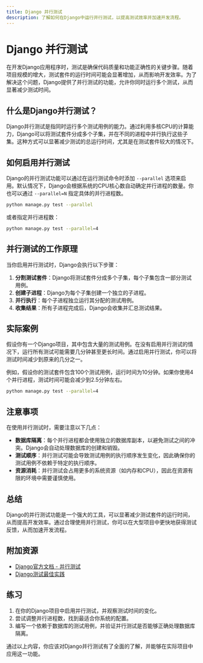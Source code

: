 ```yaml
---
title: Django 并行测试
description: 了解如何在Django中运行并行测试，以提高测试效率并加速开发流程。
---
```


# Django 并行测试

在开发Django应用程序时，测试是确保代码质量和功能正确性的关键步骤。随着项目规模的增大，测试套件的运行时间可能会显著增加，从而影响开发效率。为了解决这个问题，Django提供了并行测试的功能，允许你同时运行多个测试，从而显著减少测试时间。

## 什么是Django并行测试？

Django并行测试是指同时运行多个测试用例的能力。通过利用多核CPU的计算能力，Django可以将测试套件分成多个子集，并在不同的进程中并行执行这些子集。这种方式可以显著减少测试的总运行时间，尤其是在测试套件较大的情况下。

## 如何启用并行测试

Django的并行测试功能可以通过在运行测试命令时添加 `--parallel` 选项来启用。默认情况下，Django会根据系统的CPU核心数自动确定并行进程的数量。你也可以通过 `--parallel=N` 指定具体的并行进程数。

```bash
python manage.py test --parallel
```

或者指定并行进程数：

```bash
python manage.py test --parallel=4
```

## 并行测试的工作原理

当你启用并行测试时，Django会执行以下步骤：

1. **分割测试套件**：Django将测试套件分成多个子集，每个子集包含一部分测试用例。
2. **创建子进程**：Django为每个子集创建一个独立的子进程。
3. **并行执行**：每个子进程独立运行其分配的测试用例。
4. **收集结果**：所有子进程完成后，Django会收集并汇总测试结果。

## 实际案例

假设你有一个Django项目，其中包含大量的测试用例。在没有启用并行测试的情况下，运行所有测试可能需要几分钟甚至更长时间。通过启用并行测试，你可以将测试时间减少到原来的几分之一。

例如，假设你的测试套件包含100个测试用例，运行时间为10分钟。如果你使用4个并行进程，测试时间可能会减少到2.5分钟左右。

```bash
python manage.py test --parallel=4
```

## 注意事项

在使用并行测试时，需要注意以下几点：

- **数据库隔离**：每个并行进程都会使用独立的数据库副本，以避免测试之间的冲突。Django会自动处理数据库的创建和销毁。
- **测试顺序**：并行测试可能会导致测试用例的执行顺序发生变化，因此确保你的测试用例不依赖于特定的执行顺序。
- **资源消耗**：并行测试会占用更多的系统资源（如内存和CPU），因此在资源有限的环境中需要谨慎使用。

## 总结

Django的并行测试功能是一个强大的工具，可以显著减少测试套件的运行时间，从而提高开发效率。通过合理使用并行测试，你可以在大型项目中更快地获得测试反馈，从而加速开发流程。

## 附加资源

- [Django官方文档 - 并行测试](https://docs.djangoproject.com/en/stable/topics/testing/advanced/#running-tests-in-parallel)
- [Django测试最佳实践](https://realpython.com/testing-in-django-part-1-best-practices-and-examples/)

## 练习

1. 在你的Django项目中启用并行测试，并观察测试时间的变化。
2. 尝试调整并行进程数，找到最适合你系统的配置。
3. 编写一个依赖于数据库的测试用例，并验证并行测试是否能够正确处理数据库隔离。

通过以上内容，你应该对Django并行测试有了全面的了解，并能够在实际项目中应用这一功能。